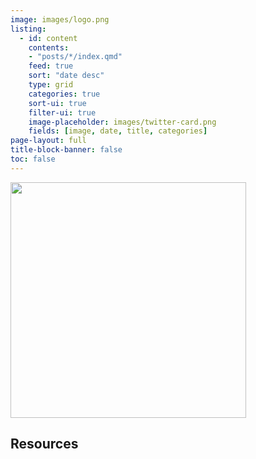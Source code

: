 ```yaml
---
image: images/logo.png
listing:
  - id: content
    contents: 
    - "posts/*/index.qmd"
    feed: true
    sort: "date desc"
    type: grid
    categories: true
    sort-ui: true
    filter-ui: true
    image-placeholder: images/twitter-card.png
    fields: [image, date, title, categories]
page-layout: full
title-block-banner: false
toc: false
---
```


::: top-story-img
![](images/twitter-card.png){fig-align="center" width="377"}
:::

::::: content-container
:::: listing-block
## Resources

::: {#content}
:::
::::
:::::
